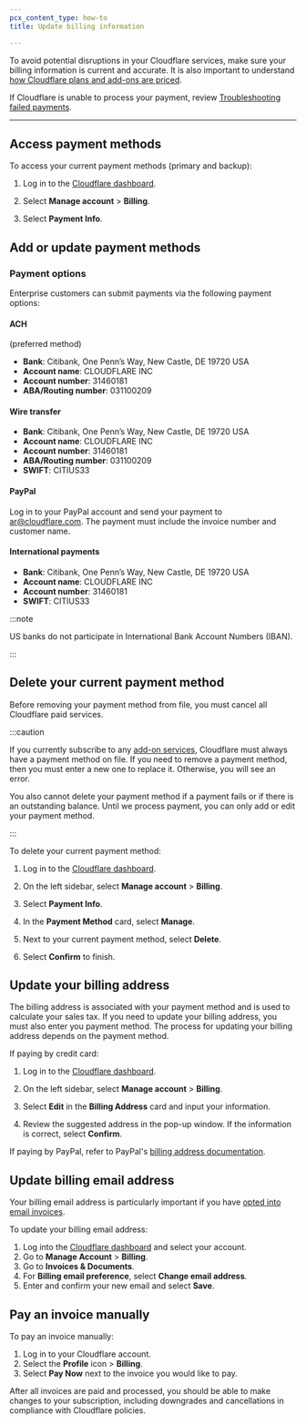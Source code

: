 ```yaml
---
pcx_content_type: how-to
title: Update billing information

---
```



To avoid potential disruptions in your Cloudflare services, make sure your billing information is current and accurate. It is also important to understand [how Cloudflare plans and add-ons are priced](https://www.cloudflare.com/plans/#overview).

If Cloudflare is unable to process your payment, review [Troubleshooting failed payments](/fundamentals/subscriptions-and-billing/troubleshooting-failed-payments/).

***

## Access payment methods

To access your current payment methods (primary and backup):

1. Log in to the [Cloudflare dashboard](https://dash.cloudflare.com).

2. Select **Manage account** > **Billing**.

3. Select **Payment Info**.

## Add or update payment methods

<Render file="billing-add-payment-method" />

### Payment options

Enterprise customers can submit payments via the following payment options:

#### ACH

(preferred method)

* **Bank**: Citibank, One Penn’s Way, New Castle, DE 19720 USA
* **Account name**: CLOUDFLARE INC
* **Account number**: 31460181
* **ABA/Routing number**: 031100209

#### Wire transfer

* **Bank**: Citibank, One Penn’s Way, New Castle, DE 19720 USA
* **Account name**: CLOUDFLARE INC
* **Account number**: 31460181
* **ABA/Routing number**: 031100209
* **SWIFT**: CITIUS33

#### PayPal

Log in to your PayPal account and send your payment to [ar@cloudflare.com](mailto:ar@cloudflare.com). The payment must include the invoice number and customer name.

#### International payments

* **Bank**: Citibank, One Penn’s Way, New Castle, DE 19720 USA
* **Account name**: CLOUDFLARE INC
* **Account number**: 31460181
* **SWIFT**: CITIUS33

:::note


US banks do not participate in International Bank Account Numbers (IBAN).


:::

## Delete your current payment method

Before removing your payment method from file, you must cancel all Cloudflare paid services.

:::caution


If you currently subscribe to any [add-on services](/support/account-management-billing/billing-add-on-service/), Cloudflare must always have a payment method on file. If you need to remove a payment method, then you must enter a new one to replace it. Otherwise, you will see an error.

You also cannot delete your payment method if a payment fails or if there is an outstanding balance. Until we process payment, you can only add or edit your payment method.


:::

To delete your current payment method:

1. Log in to the [Cloudflare dashboard](https://dash.cloudflare.com).

2. On the left sidebar, select **Manage account** > **Billing**.

3. Select **Payment Info**.

4. In the **Payment Method** card, select **Manage**.

5. Next to your current payment method, select **Delete**.

6. Select **Confirm** to finish.

## Update your billing address

The billing address is associated with your payment method and is used to calculate your sales tax. If you need to update your billing address, you must also enter you payment method. The process for updating your billing address depends on the payment method.

If paying by credit card:

1. Log in to the [Cloudflare dashboard](https://dash.cloudflare.com).

2. On the left sidebar, select **Manage account** > **Billing**.

3. Select **Edit** in the **Billing Address** card and input your information.

4. Review the suggested address in the pop-up window. If the information is correct, select **Confirm**.

If paying by PayPal, refer to PayPal's [billing address documentation](https://www.paypal.com/ai/smarthelp/article/how-do-i-edit-the-billing-address-linked-to-my-credit-card-faq680).

## Update billing email address

Your billing email address is particularly important if you have [opted into email invoices](/fundamentals/subscriptions-and-billing/create-billing-profile/#enable-email-invoices).

To update your billing email address:

1. Log into the [Cloudflare dashboard](https://dash.cloudflare.com) and select your account.
2. Go to **Manage Account** > **Billing**.
3. Go to **Invoices & Documents**.
4. For **Billing email preference**, select **Change email address**.
5. Enter and confirm your new email and select **Save**.

## Pay an invoice manually

To pay an invoice manually:

1. Log in to your Cloudflare account.
2. Select the **Profile** icon > **Billing**.
3. Select **Pay Now** next to the invoice you would like to pay.

After all invoices are paid and processed, you should be able to make changes to your subscription, including downgrades and cancellations in compliance with Cloudflare policies.
